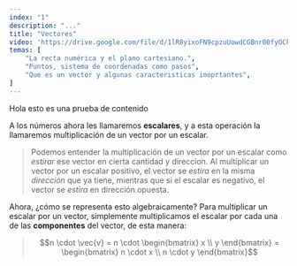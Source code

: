 ```yaml
---
index: "1"
description: "..."
title: "Vectores"
video: 'https://drive.google.com/file/d/1lR8yixoFN9cpzuUowdCGBnr00fyOCkv2/preview'
temas: [
    "La recta numérica y el plano cartesiano.",
    "Puntos, sistema de coordenadas como pasos",
    "Que es un vector y algunas caracteristicas imoprtantes",
]
---
```


Hola esto es una prueba de contenido

A los números ahora les llamaremos **escalares**, y a esta operación la llamaremos multiplicación de un vector por un escalar.

> Podemos entender la multiplicación de un vector por un escalar como _estirar_ ese vector en cierta cantidad y direccion. Al multiplicar un vector por un escalar positivo, el vector se _estira_ en la misma _dirección_ que ya tiene, mientras que si el escalar es negativo, el vector se _estira_ en dirección opuesta.

Ahora, ¿cómo se representa esto algebraicamente? Para multiplicar un escalar por un vector, simplemente multiplicamos el escalar por cada una de las **componentes** del vector, de esta manera:

> $$n \cdot \vec{v} = n \cdot \begin{bmatrix} x \\ y \end{bmatrix} = \begin{bmatrix} n \cdot x \\ n \cdot y \end{bmatrix}$$